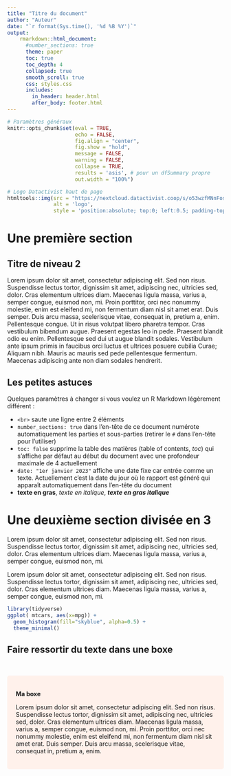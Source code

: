 ```yaml
---
title: "Titre du document"
author: "Auteur"
date: "`r format(Sys.time(), '%d %B %Y')`"
output:
    rmarkdown::html_document:
      #number_sections: true
      theme: paper
      toc: true
      toc_depth: 4
      collapsed: true
      smooth_scroll: true
      css: styles.css
      includes:
        in_header: header.html
        after_body: footer.html
---
```


```r
# Paramètres généraux
knitr::opts_chunk$set(eval = TRUE,
                      echo = FALSE,
                      fig.align = "center",
                      fig.show = "hold",
                      message = FALSE,
                      warning = FALSE,
                      collapse = TRUE,
                      results = 'asis', # pour un dfSummary propre
                      out.width = "100%")
```

```r
# Logo Datactivist haut de page
htmltools::img(src = "https://nextcloud.datactivist.coop/s/o53wzfMNnFosQni/preview", 
               alt = 'logo', 
               style = 'position:absolute; top:0; left:0.5; padding-top:10px;') #padding=taille des espaces autour
```

# Une première section

## Titre de niveau 2

Lorem ipsum dolor sit amet, consectetur adipiscing elit. Sed non risus. Suspendisse lectus tortor, dignissim sit amet, adipiscing nec, ultricies sed, dolor. Cras elementum ultrices diam. Maecenas ligula massa, varius a, semper congue, euismod non, mi. Proin porttitor, orci nec nonummy molestie, enim est eleifend mi, non fermentum diam nisl sit amet erat. Duis semper. Duis arcu massa, scelerisque vitae, consequat in, pretium a, enim. Pellentesque congue. Ut in risus volutpat libero pharetra tempor. Cras vestibulum bibendum augue. Praesent egestas leo in pede. Praesent blandit odio eu enim. Pellentesque sed dui ut augue blandit sodales. Vestibulum ante ipsum primis in faucibus orci luctus et ultrices posuere cubilia Curae; Aliquam nibh. Mauris ac mauris sed pede pellentesque fermentum. Maecenas adipiscing ante non diam sodales hendrerit. 

## Les petites astuces

Quelques paramètres à changer si vous voulez un R Markdown légèrement différent : 

- `<br>` saute une ligne entre 2 éléments 
- `number_sections: true` dans l'en-tête de ce document numérote automatiquement les parties et sous-parties (retirer le `#` dans l'en-tête pour l'utiliser)
- `toc: false` supprime la table des matières (table of contents, *toc*) qui s'affiche par défaut au début du document avec une profondeur maximale de 4 actuellement
- `date: "1er janvier 2023"` affiche une date fixe car entrée comme un texte. Actuellement c'est la date du jour où le rapport est généré qui apparaît automatiquement dans l'en-tête du document
- **texte en gras**, *texte en italique*, ***texte en gras italique***

# Une deuxième section divisée en 3

<div class = "row">
  
<div class = "col-md-4">
Lorem ipsum dolor sit amet, consectetur adipiscing elit. Sed non risus. Suspendisse lectus tortor, dignissim sit amet, adipiscing nec, ultricies sed, dolor. Cras elementum ultrices diam. Maecenas ligula massa, varius a, semper congue, euismod non, mi.
</div>
  
<div class = "col-md-4">
Lorem ipsum dolor sit amet, consectetur adipiscing elit. Sed non risus. Suspendisse lectus tortor, dignissim sit amet, adipiscing nec, ultricies sed, dolor. Cras elementum ultrices diam. Maecenas ligula massa, varius a, semper congue, euismod non, mi.
</div>
  
<div class = "col-md-4">
```r
library(tidyverse)
ggplot( mtcars, aes(x=mpg)) + 
  geom_histogram(fill="skyblue", alpha=0.5) + 
  theme_minimal()
```
</div>
</div>

## Faire ressortir du texte dans une boxe


<br>

<style>
div.blue { background-color:#fff1eb; border-radius: 5px; padding: 20px;}
</style>
<div class = "blue">

**Ma boxe**

Lorem ipsum dolor sit amet, consectetur adipiscing elit. Sed non risus. Suspendisse lectus tortor, dignissim sit amet, adipiscing nec, ultricies sed, dolor. Cras elementum ultrices diam. Maecenas ligula massa, varius a, semper congue, euismod non, mi. Proin porttitor, orci nec nonummy molestie, enim est eleifend mi, non fermentum diam nisl sit amet erat. Duis semper. Duis arcu massa, scelerisque vitae, consequat in, pretium a, enim.

</div>

